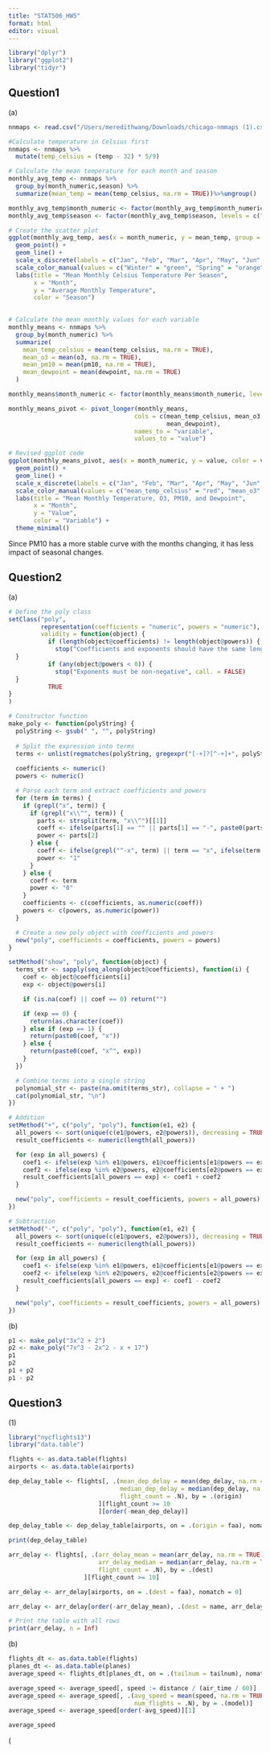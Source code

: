 ```yaml
---
title: "STAT506_HW5"
format: html
editor: visual
---
```


```r
library("dplyr")
library("ggplot2")
library("tidyr")
```

## Question1

\(a\)

```r
nnmaps <- read.csv("/Users/meredithwang/Downloads/chicago-nmmaps (1).csv")
```

```r
#Calculate temperature in Celsius first
nnmaps <- nnmaps %>%
  mutate(temp_celsius = (temp - 32) * 5/9)

# Calculate the mean temperature for each month and season
monthly_avg_temp <- nnmaps %>%
  group_by(month_numeric,season) %>%
  summarize(mean_temp = mean(temp_celsius, na.rm = TRUE))%>%ungroup()

monthly_avg_temp$month_numeric <- factor(monthly_avg_temp$month_numeric, levels = 1:12)
monthly_avg_temp$season <- factor(monthly_avg_temp$season, levels = c("Winter", "Spring", "Summer", "Fall"))

# Create the scatter plot
ggplot(monthly_avg_temp, aes(x = month_numeric, y = mean_temp, group = season, color = season)) +
  geom_point() +
  geom_line() +
  scale_x_discrete(labels = c("Jan", "Feb", "Mar", "Apr", "May", "Jun", "Jul", "Aug", "Sep", "Oct", "Nov", "Dec")) +
  scale_color_manual(values = c("Winter" = "green", "Spring" = "orange", "Summer" = "red", "Fall" = "blue")) +
  labs(title = "Mean Monthly Celsius Temperature Per Season",
       x = "Month",
       y = "Average Monthly Temperature",
       color = "Season") 
  
```

```r
# Calculate the mean monthly values for each variable
monthly_means <- nnmaps %>%
  group_by(month_numeric) %>%
  summarize(
    mean_temp_celsius = mean(temp_celsius, na.rm = TRUE),
    mean_o3 = mean(o3, na.rm = TRUE),
    mean_pm10 = mean(pm10, na.rm = TRUE),
    mean_dewpoint = mean(dewpoint, na.rm = TRUE)
  )

monthly_means$month_numeric <- factor(monthly_means$month_numeric, levels = 1:12)

monthly_means_pivot <- pivot_longer(monthly_means, 
                                   cols = c(mean_temp_celsius, mean_o3, mean_pm10,
                                            mean_dewpoint),
                                   names_to = "variable",
                                   values_to = "value")

# Revised ggplot code
ggplot(monthly_means_pivot, aes(x = month_numeric, y = value, color = variable, group = variable)) +
  geom_point() +
  geom_line() +
  scale_x_discrete(labels = c("Jan", "Feb", "Mar", "Apr", "May", "Jun", "Jul", "Aug", "Sep", "Oct", "Nov", "Dec")) +
  scale_color_manual(values = c("mean_temp_celsius" = "red", "mean_o3" = "blue", "mean_pm10" = "green", "mean_dewpoint" = "purple")) +
  labs(title = "Mean Monthly Temperature, O3, PM10, and Dewpoint",
       x = "Month",
       y = "Value",
       color = "Variable") +
  theme_minimal()
```

Since PM10 has a more stable curve with the months changing, it has less impact of seasonal changes.

## Question2

\(a\)

```r
# Define the poly class
setClass("poly", 
         representation(coefficients = "numeric", powers = "numeric"),
         validity = function(object) {
           if (length(object@coefficients) != length(object@powers)) {
             stop("Coefficients and exponents should have the same length", call. = FALSE)
  }
           if (any(object@powers < 0)) {
             stop("Exponents must be non-negative", call. = FALSE)
  }
           TRUE
}
)

# Constructor function
make_poly <- function(polyString) {
  polyString <- gsub(" ", "", polyString)
  
  # Split the expression into terms
  terms <- unlist(regmatches(polyString, gregexpr("[-+]?[^-+]+", polyString)))
  
  coefficients <- numeric()
  powers <- numeric()

  # Parse each term and extract coefficients and powers
  for (term in terms) {
    if (grepl("x", term)) {
      if (grepl("x\\^", term)) {
        parts <- strsplit(term, "x\\^")[[1]]
        coeff <- ifelse(parts[1] == "" || parts[1] == "-", paste0(parts[1], "1"), parts[1])
        power <- parts[2]
      } else {
        coeff <- ifelse(grepl("^-x", term) || term == "x", ifelse(term == "x", "1", "-1"), term)
        power <- "1"
      }
    } else {
      coeff <- term
      power <- "0"
    }
    coefficients <- c(coefficients, as.numeric(coeff))
    powers <- c(powers, as.numeric(power))
  }

  # Create a new poly object with coefficients and powers
  new("poly", coefficients = coefficients, powers = powers)
}

```

```r
setMethod("show", "poly", function(object) {
  terms_str <- sapply(seq_along(object@coefficients), function(i) {
    coef <- object@coefficients[i]
    exp <- object@powers[i]

    if (is.na(coef) || coef == 0) return("")

    if (exp == 0) {
      return(as.character(coef))
    } else if (exp == 1) {
      return(paste0(coef, "x"))
    } else {
      return(paste0(coef, "x^", exp))
    }
  })

  # Combine terms into a single string
  polynomial_str <- paste(na.omit(terms_str), collapse = " + ")
  cat(polynomial_str, "\n")
})

# Addition
setMethod("+", c("poly", "poly"), function(e1, e2) {
  all_powers <- sort(unique(c(e1@powers, e2@powers)), decreasing = TRUE)
  result_coefficients <- numeric(length(all_powers))

  for (exp in all_powers) {
    coef1 <- ifelse(exp %in% e1@powers, e1@coefficients[e1@powers == exp], 0)
    coef2 <- ifelse(exp %in% e2@powers, e2@coefficients[e2@powers == exp], 0)
    result_coefficients[all_powers == exp] <- coef1 + coef2
  }

  new("poly", coefficients = result_coefficients, powers = all_powers)
})

# Subtraction
setMethod("-", c("poly", "poly"), function(e1, e2) {
  all_powers <- sort(unique(c(e1@powers, e2@powers)), decreasing = TRUE)
  result_coefficients <- numeric(length(all_powers))

  for (exp in all_powers) {
    coef1 <- ifelse(exp %in% e1@powers, e1@coefficients[e1@powers == exp], 0)
    coef2 <- ifelse(exp %in% e2@powers, e2@coefficients[e2@powers == exp], 0)
    result_coefficients[all_powers == exp] <- coef1 - coef2
  }

  new("poly", coefficients = result_coefficients, powers = all_powers)
})

```

\(b\)

```r
p1 <- make_poly("3x^2 + 2")
p2 <- make_poly("7x^3 - 2x^2 - x + 17")
p1
p2
p1 + p2
p1 - p2
```

## Question3

\(1\)

```r
library("nycflights13")
library("data.table")
```

```r
flights <- as.data.table(flights)
airports <- as.data.table(airports)
```

```r

dep_delay_table <- flights[, .(mean_dep_delay = mean(dep_delay, na.rm = TRUE),
                               median_dep_delay = median(dep_delay, na.rm = TRUE),
                               flight_count = .N), by = .(origin)
                         ][flight_count >= 10
                         ][order(-mean_dep_delay)]

dep_delay_table <- dep_delay_table[airports, on = .(origin = faa), nomatch = 0][, .(airport_name = name, mean_dep_delay, median_dep_delay)]

print(dep_delay_table)
```

```r
arr_delay <- flights[, .(arr_delay_mean = mean(arr_delay, na.rm = TRUE),
                         arr_delay_median = median(arr_delay, na.rm = TRUE),
                         flight_count = .N), by = .(dest)
                     ][flight_count >= 10]

arr_delay <- arr_delay[airports, on = .(dest = faa), nomatch = 0]

arr_delay <- arr_delay[order(-arr_delay_mean), .(dest = name, arr_delay_mean, arr_delay_median)]

# Print the table with all rows
print(arr_delay, n = Inf)
```

\(b\)

```r
flights_dt <- as.data.table(flights)
planes_dt <- as.data.table(planes)
average_speed <- flights_dt[planes_dt, on = .(tailnum = tailnum), nomatch = 0]

average_speed <- average_speed[, speed := distance / (air_time / 60)]
average_speed <- average_speed[, .(avg_speed = mean(speed, na.rm = TRUE),
                                   num_flights = .N), by = .(model)]
average_speed <- average_speed[order(-avg_speed)][1]

average_speed
```

(\
